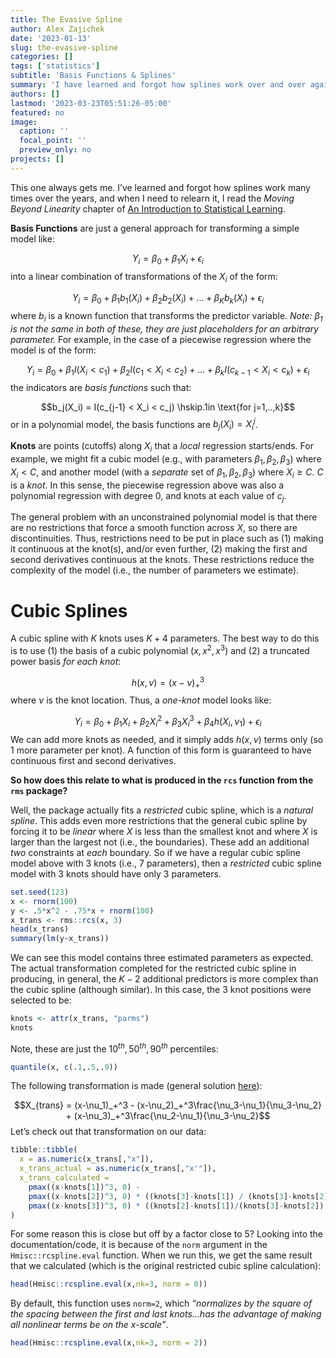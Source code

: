 ```yaml
---
title: The Evasive Spline
author: Alex Zajichek
date: '2023-01-13'
slug: the-evasive-spline
categories: []
tags: ['statistics']
subtitle: 'Basis Functions & Splines'
summary: 'I have learned and forgot how splines work over and over again.'
authors: []
lastmod: '2023-03-23T05:51:26-05:00'
featured: no
image:
  caption: ''
  focal_point: ''
  preview_only: no
projects: []
---
```


This one always gets me. I've learned and forgot how splines work many times over the years, and when I need to relearn it, I read the _Moving Beyond Linearity_ chapter of [An Introduction to Statistical Learning](https://www.statlearning.com/). 

**Basis Functions** are just a general approach for transforming a simple model like:

$$Y_i = \beta_0 + \beta_1X_i + \epsilon_i$$
into a linear combination of transformations of the $X_i$ of the form:

$$Y_i = \beta_0 + \beta_1b_1(X_i) + \beta_2b_2(X_i) + ... + \beta_Kb_k(X_i) + \epsilon_i$$
where $b_i$ is a known function that transforms the predictor variable. _Note: $\beta_1$ is not the same in both of these, they are just placeholders for an arbitrary parameter._ For example, in the case of a piecewise regression where the model is of the form:

$$Y_i = \beta_0 + \beta_1I(X_i < c_1) + \beta_2I(c_1 < X_i < c_2) + ... + \beta_kI(c_{k-1} < X_i < c_k) + \epsilon_i$$
the indicators are _basis functions_ such that:

$$b_j(X_i) = I(c_{j-1} < X_i < c_j) \hskip.1in \text{for j=1,..,k}$$
or in a polynomial model, the basis functions are $b_j(X_i) = X_i^j$.

**Knots** are points (cutoffs) along $X_i$ that a _local_ regression starts/ends. For example, we might fit a cubic model (e.g., with parameters $\beta_1, \beta_2, \beta_3$) where $X_i < C$, and another model (with a _separate_ set of $\beta_1, \beta_2, \beta_3$) where $X_i \geq C$. $C$ is a _knot_. In this sense, the piecewise regression above was also a polynomial regression with degree 0, and knots at each value of $c_j$.

The general problem with an unconstrained polynomial model is that there are no restrictions that force a smooth function across $X$, so there are discontinuities. Thus, restrictions need to be put in place such as (1) making it continuous at the knot(s), and/or even further, (2) making the first and second derivatives continuous at the knots. These restrictions reduce the complexity of the model (i.e., the number of parameters we estimate). 

# Cubic Splines

A cubic spline with $K$ knots uses $K+4$ parameters. The best way to do this is to use (1) the basis of a cubic polynomial ($x, x^2, x^3$) and (2) a truncated power basis _for each knot_:

$$h(x,\nu) = {(x-\nu)}_+^3$$
where $\nu$ is the knot location. Thus, a _one-knot_ model looks like:

$$Y_i = \beta_0 + \beta_1X_i + \beta_2X_i^2 + \beta_3X_i^3 + \beta_4h(X_i,\nu_1) + \epsilon_i$$
We can add more knots as needed, and it simply adds $h(x,\nu)$ terms only (so 1 more parameter per knot). A function of this form is guaranteed to have continuous first and second derivatives.

**So how does this relate to what is produced in the `rcs` function from the `rms` package?**

Well, the package actually fits a _restricted_ cubic spline, which is a _natural spline_. This adds even more restrictions that the general cubic spline by forcing it to be _linear_ where $X$ is less than the smallest knot and where $X$ is larger than the largest not (i.e., the boundaries). These add an additional _two_ constraints at _each_ boundary. So if we have a regular cubic spline model above with 3 knots (i.e., 7 parameters), then a _restricted_ cubic spline model with 3 knots should have only 3 parameters.

```r
set.seed(123)
x <- rnorm(100)
y <- .5*x^2 - .75*x + rnorm(100)
x_trans <- rms::rcs(x, 3)
head(x_trans)
summary(lm(y~x_trans))
```

We can see this model contains three estimated parameters as expected. The actual transformation completed for the restricted cubic spline in producing, in general, the $K-2$ additional predictors is more complex than the cubic spline (although similar). In this case, the 3 knot positions were selected to be:

```r
knots <- attr(x_trans, "parms")
knots
```

Note, these are just the $10^{th}, 50^{th}, 90^{th}$ percentiles:

```r
quantile(x, c(.1,.5,.9))
```

The following transformation is made (general solution [here](https://support.sas.com/resources/papers/proceedings16/5621-2016.pdf)):

$$X_{trans} = (x-\nu_1)_+^3 - (x-\nu_2)_+^3\frac{\nu_3-\nu_1}{\nu_3-\nu_2} + (x-\nu_3)_+^3\frac{\nu_2-\nu_1}{\nu_3-\nu_2}$$
Let's check out that transformation on our data:
```r
tibble::tibble(
  x = as.numeric(x_trans[,"x"]),
  x_trans_actual = as.numeric(x_trans[,"x'"]),
  x_trans_calculated = 
    pmax((x-knots[1])^3, 0) -
    pmax((x-knots[2])^3, 0) * ((knots[3]-knots[1]) / (knots[3]-knots[2])) +
    pmax((x-knots[3])^3, 0) * ((knots[2]-knots[1])/(knots[3]-knots[2]))
)
```

For some reason this is close but off by a factor close to 5? Looking into the documentation/code, it is because of the `norm` argument in the `Hmisc::rcspline.eval` function. When we run this, we get the same result that we calculated (which is the original restricted cubic spline calculation):

```r
head(Hmisc::rcspline.eval(x,nk=3, norm = 0))
```

By default, this function uses `norm=2`, which _"normalizes by the square of the spacing between the first and last knots...has the advantage of making all nonlinear terms be on the x-scale"_.

```r
head(Hmisc::rcspline.eval(x,nk=3, norm = 2))
```
